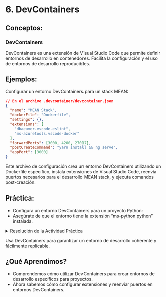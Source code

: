 # 6. DevContainers

## Conceptos:

### DevContainers

DevContainers es una extensión de Visual Studio Code que permite definir entornos de desarrollo en contenedores. Facilita la configuración y el uso de entornos de desarrollo reproducibles.

## Ejemplos:

Configurar un entorno DevContainers para un stack MEAN:

``` json
// En el archivo .devcontainer/devcontainer.json
{
  "name": "MEAN Stack",
  "dockerFile": "Dockerfile",
  "settings": {},
  "extensions": [
    "dbaeumer.vscode-eslint",
    "ms-azuretools.vscode-docker"
  ],
  "forwardPorts": [3000, 4200, 27017],
  "postCreateCommand": "yarn install && ng serve",
  "appPort": [3000]
}
```
Este archivo de configuración crea un entorno DevContainers utilizando un Dockerfile específico, instala extensiones de Visual Studio Code, reenvía puertos necesarios para el desarrollo MEAN stack, y ejecuta comandos post-creación.

## Práctica:

- Configura un entorno DevContainers para un proyecto Python:
- Asegúrate de que el entorno tiene la extensión "ms-python.python" instalada.

<details>
<summary>Resolución de la Actividad Práctica</summary>

Ejemplo de archivo .devcontainer/devcontainer.json:

``` json
{
  "name": "Python Project",
  "dockerFile": "Dockerfile.python",
  "extensions": [
    "ms-python.python"
  ],
  "forwardPorts": [8000],
  "postCreateCommand": "pip install -r requirements.txt && python manage.py runserver 0.0.0.0:8000",
  "appPort": [8000]
}
```
</details>

:::{.callout-tip}
Usa DevContainers para garantizar un entorno de desarrollo coherente y fácilmente replicable.
:::

## ¿Qué Aprendimos?

- Comprendemos cómo utilizar DevContainers para crear entornos de desarrollo específicos para proyectos.
- Ahora sabemos cómo configurar extensiones y reenviar puertos en entornos DevContainers.
